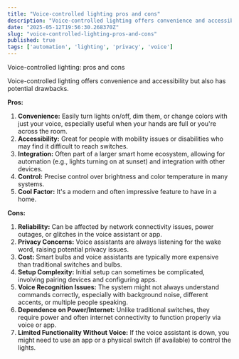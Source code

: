 ```yaml
---
title: "Voice-controlled lighting pros and cons"
description: "Voice-controlled lighting offers convenience and accessibility but also has potential drawbacks."
date: "2025-05-12T19:56:30.268370Z"
slug: "voice-controlled-lighting-pros-and-cons"
published: true
tags: ['automation', 'lighting', 'privacy', 'voice']
---
```


Voice-controlled lighting: pros and cons

Voice-controlled lighting offers convenience and accessibility but also has potential drawbacks.

**Pros:**

1.  **Convenience:** Easily turn lights on/off, dim them, or change colors with just your voice, especially useful when your hands are full or you're across the room.
2.  **Accessibility:** Great for people with mobility issues or disabilities who may find it difficult to reach switches.
3.  **Integration:** Often part of a larger smart home ecosystem, allowing for automation (e.g., lights turning on at sunset) and integration with other devices.
4.  **Control:** Precise control over brightness and color temperature in many systems.
5.  **Cool Factor:** It's a modern and often impressive feature to have in a home.

**Cons:**

1.  **Reliability:** Can be affected by network connectivity issues, power outages, or glitches in the voice assistant or app.
2.  **Privacy Concerns:** Voice assistants are always listening for the wake word, raising potential privacy issues.
3.  **Cost:** Smart bulbs and voice assistants are typically more expensive than traditional switches and bulbs.
4.  **Setup Complexity:** Initial setup can sometimes be complicated, involving pairing devices and configuring apps.
5.  **Voice Recognition Issues:** The system might not always understand commands correctly, especially with background noise, different accents, or multiple people speaking.
6.  **Dependence on Power/Internet:** Unlike traditional switches, they require power and often internet connectivity to function properly via voice or app.
7.  **Limited Functionality Without Voice:** If the voice assistant is down, you might need to use an app or a physical switch (if available) to control the lights.